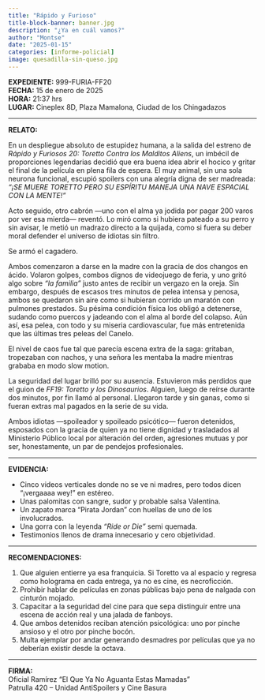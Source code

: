 ```yaml
---
title: "Rápido y Furioso"
title-block-banner: banner.jpg
description: "¿Ya en cuál vamos?"
author: "Montse"
date: "2025-01-15"
categories: [informe-policial]
image: quesadilla-sin-queso.jpg
---
```


**EXPEDIENTE:** 999-FURIA-FF20  
**FECHA:** 15 de enero de 2025  
**HORA:** 21:37 hrs  
**LUGAR:** Cineplex 8D, Plaza Mamalona, Ciudad de los Chingadazos  

---

**RELATO:**

En un despliegue absoluto de estupidez humana, a la salida del estreno de *Rápido y Furiosos 20: Toretto Contra los Malditos Aliens*, un imbécil de proporciones legendarias decidió que era buena idea abrir el hocico y gritar el final de la película en plena fila de espera. El muy animal, sin una sola neurona funcional, escupió spoilers con una alegría digna de ser madreada: *“¡SE MUERE TORETTO PERO SU ESPÍRITU MANEJA UNA NAVE ESPACIAL CON LA MENTE!”*

Acto seguido, otro cabrón —uno con el alma ya jodida por pagar 200 varos por ver esa mierda— reventó. Lo miró como si hubiera pateado a su perro y sin avisar, le metió un madrazo directo a la quijada, como si fuera su deber moral defender el universo de idiotas sin filtro.

Se armó el cagadero.

Ambos comenzaron a darse en la madre con la gracia de dos changos en ácido. Volaron golpes, combos dignos de videojuego de feria, y uno gritó algo sobre *“la familia”* justo antes de recibir un vergazo en la oreja. Sin embargo, después de escasos tres minutos de pelea intensa y penosa, ambos se quedaron sin aire como si hubieran corrido un maratón con pulmones prestados. Su pésima condición física los obligó a detenerse, sudando como puercos y jadeando con el alma al borde del colapso. Aún así, esa pelea, con todo y su miseria cardiovascular, fue más entretenida que las últimas tres peleas del Canelo.

El nivel de caos fue tal que parecía escena extra de la saga: gritaban, tropezaban con nachos, y una señora les mentaba la madre mientras grababa en modo slow motion.

La seguridad del lugar brilló por su ausencia. Estuvieron más perdidos que el guion de *FF19: Toretto y los Dinosaurios*. Alguien, luego de reírse durante dos minutos, por fin llamó al personal. Llegaron tarde y sin ganas, como si fueran extras mal pagados en la serie de su vida.

Ambos idiotas —spoileador y spoileado psicótico— fueron detenidos, esposados con la gracia de quien ya no tiene dignidad y trasladados al Ministerio Público local por alteración del orden, agresiones mutuas y por ser, honestamente, un par de pendejos profesionales.

---

**EVIDENCIA:**

* Cinco videos verticales donde no se ve ni madres, pero todos dicen “¡vergaaaa wey!” en estéreo.
* Unas palomitas con sangre, sudor y probable salsa Valentina.
* Un zapato marca “Pirata Jordan” con huellas de uno de los involucrados.
* Una gorra con la leyenda *“Ride or Die”* semi quemada.
* Testimonios llenos de drama innecesario y cero objetividad.

---

**RECOMENDACIONES:**

1. Que alguien entierre ya esa franquicia. Si Toretto va al espacio y regresa como holograma en cada entrega, ya no es cine, es necroficción.
2. Prohibir hablar de películas en zonas públicas bajo pena de nalgada con cinturón mojado.
3. Capacitar a la seguridad del cine para que sepa distinguir entre una escena de acción real y una jalada de fanboys.
4. Que ambos detenidos reciban atención psicológica: uno por pinche ansioso y el otro por pinche bocón.
5. Multa ejemplar por andar generando desmadres por películas que ya no deberían existir desde la octava.

---

**FIRMA:**  
Oficial Ramírez “El Que Ya No Aguanta Estas Mamadas”  
Patrulla 420 – Unidad AntiSpoilers y Cine Basura  